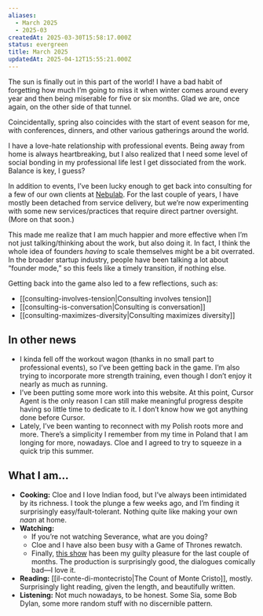 ```yaml
---
aliases:
  - March 2025
  - 2025-03
createdAt: 2025-03-30T15:58:17.000Z
status: evergreen
title: March 2025
updatedAt: 2025-04-12T15:55:21.000Z
---
```

The sun is finally out in this part of the world! I have a bad habit of forgetting how much I’m going to miss it when winter comes around every year and then being miserable for five or six months. Glad we are, once again, on the other side of that tunnel.

Coincidentally, spring also coincides with the start of event season for me, with conferences, dinners, and other various gatherings around the world.

I have a love-hate relationship with professional events. Being away from home is always heartbreaking, but I also realized that I need some level of social bonding in my professional life lest I get dissociated from the work. Balance is key, I guess?

In addition to events, I’ve been lucky enough to get back into consulting for a few of our own clients at [Nebulab](https://nebulab.com). For the last couple of years, I have mostly been detached from service delivery, but we’re now experimenting with some new services/practices that require direct partner oversight. (More on that soon.)

This made me realize that I am much happier and more effective when I’m not just talking/thinking about the work, but also doing it. In fact, I think the whole idea of founders _having_ to scale themselves might be a bit overrated. In the broader startup industry, people have been talking a lot about “founder mode,” so this feels like a timely transition, if nothing else.

Getting back into the game also led to a few reflections, such as:

- [[consulting-involves-tension|Consulting involves tension]]
- [[consulting-is-conversation|Consulting is conversation]]
- [[consulting-maximizes-diversity|Consulting maximizes diversity]]

## In other news

- I kinda fell off the workout wagon (thanks in no small part to professional events), so I’ve been getting back in the game. I’m also trying to incorporate more strength training, even though I don’t enjoy it nearly as much as running.
- I’ve been putting some more work into this website. At this point, Cursor Agent is the only reason I can still make meaningful progress despite having so little time to dedicate to it. I don’t know how we got anything done before Cursor.
- Lately, I’ve been wanting to reconnect with my Polish roots more and more. There’s a simplicity I remember from my time in Poland that I am longing for more, nowadays. Cloe and I agreed to try to squeeze in a quick trip this summer.

## What I am…

- **Cooking:** Cloe and I love Indian food, but I’ve always been intimidated by its richness. I took the plunge a few weeks ago, and I’m finding it surprisingly easy/fault-tolerant. Nothing quite like making your own _naan_ at home.
- **Watching:**
	- If you’re not watching Severance, what are you doing?
	- Cloe and I have also been busy with a Game of Thrones rewatch.
	- Finally, [this show](https://en.wikipedia.org/wiki/S.W.A.T._(2017_TV_series)) has been my guilty pleasure for the last couple of months. The production is surprisingly good, the dialogues comically bad—I love it.
- **Reading:** [[il-conte-di-montecristo|The Count of Monte Cristo]], mostly. Surprisingly light reading, given the length, and beautifully written.
- **Listening:** Not much nowadays, to be honest. Some Sia, some Bob Dylan, some more random stuff with no discernible pattern.
